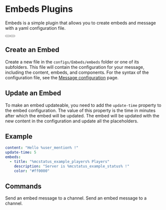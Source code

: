 # Embeds Plugins
Embeds is a simple plugin that allows you to create embeds and message with a yaml configuration file.

<div className="not-prose mb-16 mt-6 flex flex-wrap gap-3">
  <Button href="https://builtbybit.com/resources/28488/" arrow="right" children="Purchase" />
  <Button href="https://discord.gg/itsme-to" children="Support" variant="outline" />
</div>

## Create an Embed

Create a new file in the `configs/Embeds/embeds` folder or one of its subfolders. This file will contain the configuration for your message, including the content, embeds, and components.
For the syntax of the configuration file, see the [Message configuration](/itsmybot/configuration/message) page.

## Update an Embed
To make an embed updateable, you need to add the `update-time` property to the embed configuration. The value of this property is the time in minutes after which the embed will be updated. The embed will be updated with the new content in the configuration and update all the placeholders.

## Example
```yaml
content: "Hello %user_mention% !"
update-time: 5
embeds:
  - title: "%mcstatus_example_players% Players"
    description: "Server is %mcstatus_example_status% !"
    color: "#ff0000"
```

## Commands
<Properties>
  <Property name="/embed send <embed> [channel]">
    Send an embed message to a channel.
  </Property>
  <Property name="/embed edit <message-link> [embed]">
    Send an embed message to a channel.
  </Property>
</Properties>